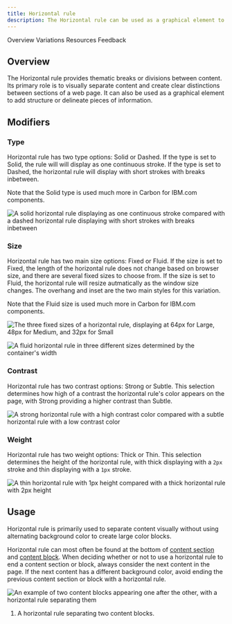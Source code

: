 ```yaml
---
title: Horizontal rule
description: The Horizontal rule can be used as a graphical element to add structure, introduce breaks in the content, or delineate pieces of information.
---
```



<ComponentDescription name="Horizontal rule" type="ui" />

<AnchorLinks>

<AnchorLink>Overview</AnchorLink>
<AnchorLink>Variations</AnchorLink>
<AnchorLink>Resources</AnchorLink>
<AnchorLink>Feedback</AnchorLink>

</AnchorLinks>

## Overview

The Horizontal rule provides thematic breaks or divisions between content. Its primary role is to visually separate content and create clear distinctions between sections of a web page. It can also be used as a graphical element to add structure or delineate pieces of information.

## Modifiers

### Type

Horizontal rule has two type options: Solid or Dashed. If the type is set to Solid, the rule will will display as one continuous stroke. If the type is set to Dashed, the horizontal rule will display with short strokes with breaks inbetween.

Note that the Solid type is used much more in Carbon for IBM.com components.

<Row>
<Column colMd={6} colLg={6}>

![A solid horizontal rule displaying as one continuous stroke compared with a dashed horizontal rule displaying with short strokes with breaks inbetween](../../images/component/horizontal-rule/hr-modifiers-01.png)

</Column>
</Row>

### Size

Horizontal rule has two main size options: Fixed or Fluid. If the size is set to Fixed, the length of the horizontal rule does not change based on browser size, and there are several fixed sizes to choose from. If the size is set to Fluid, the horizontal rule will resize autmatically as the window size changes. The overhang and inset are the two main styles for this variation.

Note that the Fluid size is used much more in Carbon for IBM.com components.

<Row>
<Column colMd={6} colLg={6}>

![The three fixed sizes of a horizontal rule, displaying at 64px for Large, 48px for Medium, and 32px for Small](../../images/component/horizontal-rule/hr-modifiers-02.png)

</Column>

<Column colMd={6} colLg={6}>

![A fluid horizontal rule in three different sizes determined by the container's width](../../images/component/horizontal-rule/hr-modifiers-03.png)

</Column>
</Row>

### Contrast

Horizontal rule has two contrast options: Strong or Subtle. This selection determines how high of a contrast the horizontal rule's color appears on the page, with Strong providing a higher contrast than Subtle.

<Row>
<Column colMd={6} colLg={6}>

![A strong horizontal rule with a high contrast color compared with a subtle horizontal rule with a low contrast color](../../images/component/horizontal-rule/hr-modifiers-04.png)

</Column>
</Row>

### Weight

Horizontal rule has two weight options: Thick or Thin. This selection determines the height of the horizontal rule, with thick displaying with a `2px` stroke and thin displaying with a `1px` stroke.

<Row>
<Column colMd={6} colLg={6}>

![A thin horizontal rule with 1px height compared with a thick horizontal rule with 2px height](../../images/component/horizontal-rule/hr-modifiers-05.png)

</Column>
</Row>

## Usage

Horizontal rule is primarily used to separate content visually without using alternating background color to create large color blocks.

Horizontal rule can most often be found at the bottom of [content section](./content-section) and [content block](./content-block). When deciding whether or not to use a horizontal rule to end a content section or block, always consider the next content in the page. If the next content has a different background color, avoid ending the previous content section or block with a horizontal rule.

<Row>
<Column colMd={8} colLg={8}>

![An example of two content blocks appearing one after the other, with a horizontal rule separating them](../../images/component/horizontal-rule/hr-usage.png)

</Column>
</Row>

1. A horizontal rule separating two content blocks.

<ResourceLinks name="Horizontal rule" type="ui" />

<ComponentFooter name="Horizontal rule" type="ui" />
